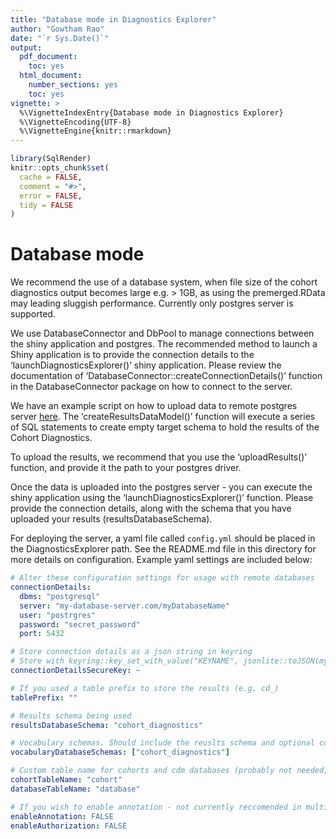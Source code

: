 ```yaml
---
title: "Database mode in Diagnostics Explorer"
author: "Gowtham Rao"
date: "`r Sys.Date()`"
output:
  pdf_document: 
    toc: yes     
  html_document:
    number_sections: yes
    toc: yes
vignette: >
  %\VignetteIndexEntry{Database mode in Diagnostics Explorer}
  %\VignetteEncoding{UTF-8}    
  %\VignetteEngine{knitr::rmarkdown}
---
```


```r
library(SqlRender)
knitr::opts_chunk$set(
  cache = FALSE,
  comment = "#>",
  error = FALSE,
  tidy = FALSE
)
```

# Database mode

We recommend the use of a database system, when file size of the cohort diagnostics output becomes large e.g. > 1GB, as using the premerged.RData may leading sluggish performance. Currently only postgres server is supported.


We use DatabaseConnector and DbPool to manage connections between the shiny application and postgres. The recommended method to launch a Shiny application is to provide the connection details to the 'launchDiagnosticsExplorer()' shiny application. Please review the documentation of 'DatabaseConnector::createConnectionDetails()' function in the DatabaseConnector package on how to connect to the server.


We have an example script on how to upload data to remote postgres server [here](https://github.com/OHDSI/CohortDiagnostics/blob/master/extras/UploadToDatabase.R). The 'createResultsDataModel()' function will execute a series of SQL statements to create empty target schema to hold the results of the Cohort Diagnostics. 

To upload the results, we recommend that you use the 'uploadResults()' function, and provide it the path to your postgres driver.

Once the data is uploaded into the postgres server - you can execute the shiny application using the 'launchDiagnosticsExplorer()' function. Please provide the connection details, along with the schema that you have uploaded your results (resultsDatabaseSchema). 

For deploying the server, a yaml file called `config.yml` should be placed in the DiagnosticsExplorer path.
See the README.md file in this directory for more details on configuration.
Example yaml settings are included below:

```yaml
# Alter these configuration settings for usage with remote databases
connectionDetails:
  dbms: "postgresql"
  server: "my-database-server.com/myDatabaseName"
  user: "postrgres"
  password: "secret_password"
  port: 5432

# Store connection details as a json string in keyring
# Store with keyring::key_set_with_value("KEYNAME", jsonlite::toJSON(myConnectionDetails))
connectionDetailsSecureKey: ~

# If you used a table prefix to store the results (e.g. cd_)
tablePrefix: ""

# Results schema being used
resultsDatabaseSchema: "cohort_diagnostics"

# Vocabulary schemas. Should include the reuslts schema and optional custom vocabularies
vocabularyDatabaseSchemas: ["cohort_diagnostics"]

# Custom table name for cohorts and cdm databases (probably not needed, ignores table prefix)
cohortTableName: "cohort"
databaseTableName: "database"

# If you wish to enable annotation - not currently reccomended in multi-user environments
enableAnnotation: FALSE
enableAuthorization: FALSE
```
